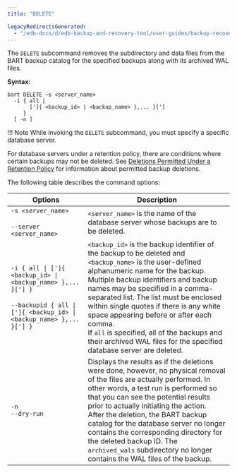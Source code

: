 ```yaml
---
title: "DELETE"

legacyRedirectsGenerated:
  - "/edb-docs/d/edb-backup-and-recovery-tool/user-guides/backup-recovery-guide/2.6.1/delete.html"
---
```


<div id="delete" class="registered_link"></div>

The `DELETE` subcommand removes the subdirectory and data files from the BART backup catalog for the specified backups along with its archived WAL files.

**Syntax:**

```text
bart DELETE –s <server_name>
  -i { all |
       [']{ <backup_id> | <backup_name> },... }[']
     }
  [ -n ]
```

!!! Note
    While invoking the `DELETE` subcommand, you must specify a specific database server.

For database servers under a retention policy, there are conditions where certain backups may not be deleted. See [Deletions Permitted Under a Retention Policy](../02_managing_backups_using_a_retention_policy/04_managing_the_backups_based_on_the_retention_policy/#deletions_permitted_under_retention_policy) for information about permitted backup deletions.

The following table describes the command options:

| Options                                                                                                                                      | Description                                                                                                                                                                                                                                                                                                                                                                                                                                                                            |
| -------------------------------------------------------------------------------------------------------------------------------------------- | -------------------------------------------------------------------------------------------------------------------------------------------------------------------------------------------------------------------------------------------------------------------------------------------------------------------------------------------------------------------------------------------------------------------------------------------------------------------------------------- |
| `-s <server_name>`<br /><br />`--server <server_name>`                                                                                       | `<server_name>` is the name of the database server whose backups are to be deleted.                                                                                                                                                                                                                                                                                                                                                                                                    |
| `-i { all \| [']{ <backup_id> \| <backup_name> },... }['] }`<br /><br />`--backupid { all \| [']{ <backup_id> \| <backup_name> },... }['] }` | `<backup_id>` is the backup identifier of the backup to be deleted and `<backup_name>` is the user-defined alphanumeric name for the backup.<br />Multiple backup identifiers and backup names may be specified in a comma-separated list. The list must be enclosed within single quotes if there is any white space appearing before or after each comma.<br />If `all` is specified, all of the backups and their archived WAL files for the specified database server are deleted. |
| `-n`<br />`--dry-run`                                                                                                                        | Displays the results as if the deletions were done, however, no physical removal of the files are actually performed. In other words, a test run is performed so that you can see the potential results prior to actually initiating the action.<br />After the deletion, the BART backup catalog for the database server no longer contains the corresponding directory for the deleted backup ID. The `archived_wals` subdirectory no longer contains the WAL files of the backup.   |
